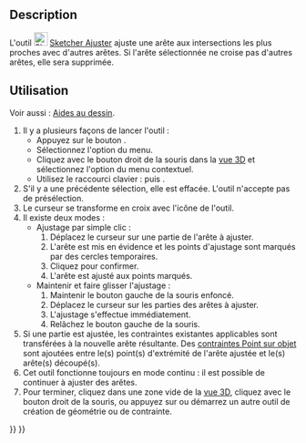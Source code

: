 <languages/>

{{Docnav/fr
|[[Sketcher_CreateChamfer/fr|Chanfrein]]
|[[Sketcher_Split/fr|Diviser]]
|[[Sketcher_Workbench/fr|Atelier Sketcher]]
|IconL=Sketcher_CreateChamfer.svg
|IconR=Sketcher_Split.svg
|IconC=Workbench_Sketcher.svg
}}

{{GuiCommand/fr
|Name=Sketcher Trimming
|Name/fr=Sketcher Ajuster
|MenuLocation=Esquisse → Outils d'esquisse → Ajuster une arête
|Workbenches=[[Sketcher_Workbench/fr|Sketcher]]
|Shortcut={{KEY|G}} {{KEY|T}}
|Version=0.12
|SeeAlso=[[Sketcher_Split/fr|Sketcher Diviser]], [[Sketcher_Extend/fr|Sketcher Prolonger]]
}}

==Description==

L'outil [[Image:Sketcher_Trimming.svg|24px]] [[Sketcher_Trimming/fr|Sketcher Ajuster]] ajuste une arête aux intersections les plus proches avec d'autres arêtes. Si l'arête sélectionnée ne croise pas d'autres arêtes, elle sera supprimée.

<span id="Usage"></span>
==Utilisation==

Voir aussi : [[Sketcher_Workbench/fr#Aides_au_dessin|Aides au dessin]].

# Il y a plusieurs façons de lancer l'outil :
#* Appuyez sur le bouton {{Button|[[Image:Sketcher_Trimming.svg|16px]] [[Sketcher_Trimming/fr|Ajuster une arête]]}}.
#* Sélectionnez l'option {{MenuCommand|Esquisse → Outils d'esquisse → [[Image:Sketcher_Trimming.svg|16px]] Ajuster une arête}} du menu.
#* Cliquez avec le bouton droit de la souris dans la [[3D_view/fr|vue 3D]] et sélectionnez l'option {{MenuCommand|[[Image:Sketcher_Trimming.svg|16px]] Ajuster une arête}} du menu contextuel.
#* Utilisez le raccourci clavier : {{KEY|G}} puis {{KEY|T}}.
# S'il y a une précédente sélection, elle est effacée. L'outil n'accepte pas de présélection.
# Le curseur se transforme en croix avec l'icône de l'outil.
# Il existe deux modes :
#* Ajustage par simple clic :
#*# Déplacez le curseur sur une partie de l'arête à ajuster.
#*# L'arête est mis en évidence et les points d'ajustage sont marqués par des cercles temporaires.
#*# Cliquez pour confirmer.
#*# L'arête est ajusté aux points marqués.
#* Maintenir et faire glisser l'ajustage : {{Version/fr|1.0}}
#*# Maintenir le bouton gauche de la souris enfoncé.
#*# Déplacez le curseur sur les parties des arêtes à ajuster.
#*# L'ajustage s'effectue immédiatement.
#*# Relâchez le bouton gauche de la souris.
# Si une partie est ajustée, les contraintes existantes applicables sont transférées à la nouvelle arête résultante. Des [[Sketcher_ConstrainPointOnObject/fr|contraintes Point sur objet]] sont ajoutées entre le(s) point(s) d'extrémité de l'arête ajustée et le(s) arête(s) découpé(s).
# Cet outil fonctionne toujours en mode continu : il est possible de continuer à ajuster des arêtes.
# Pour terminer, cliquez dans une zone vide de la [[3D_view/fr|vue 3D]], cliquez avec le bouton droit de la souris, ou appuyez sur {{KEY|Échap}} ou démarrez un autre outil de création de géométrie ou de contrainte.


{{Docnav/fr
|[[Sketcher_CreateChamfer/fr|Chanfrein]]
|[[Sketcher_Split/fr|Diviser]]
|[[Sketcher_Workbench/fr|Atelier Sketcher]]
|IconL=Sketcher_CreateChamfer.svg
|IconR=Sketcher_Split.svg
|IconC=Workbench_Sketcher.svg
}}

{{Sketcher_Tools_navi{{#translation:}}}}
{{Userdocnavi{{#translation:}}}}